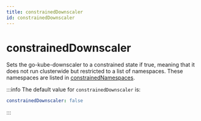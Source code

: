 ```yaml
---
title: constrainedDownscaler
id: constrainedDownscaler
---
```


# constrainedDownscaler

Sets the go-kube-downscaler to a constrained state if true, meaning that it does not run clusterwide but restricted to a list of namespaces. These namespaces are listed in [constrainedNamespaces](#constrainedNamespaces).

:::info
The default value for `constrainedDownscaler` is:

```yaml
constrainedDownscaler: false
```

:::

